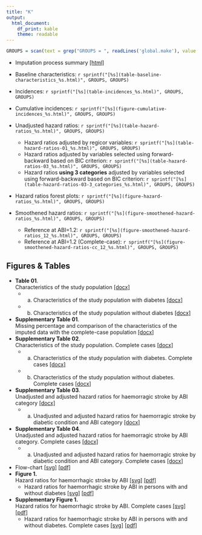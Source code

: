```yaml
---
title: "K"
output: 
  html_document: 
    df_print: kable
    theme: readable
---
```


```r
GROUPS = scan(text = grep("GROUPS = ", readLines('global.make'), value = TRUE), what = 'character')[-(1:2)]
```

* Imputation process summary [[html]](imputation-process.html)
* Baseline characteristics: `r sprintf("[%s](table-baseline-characteristics_%s.html)", GROUPS, GROUPS)`
* Incidences: `r sprintf("[%s](table-incidences_%s.html)", GROUPS, GROUPS)`
* Cumulative incidences: `r sprintf("[%s](figure-cumulative-incidences_%s.html)", GROUPS, GROUPS)`
* Unadjusted hazard ratios: `r sprintf("[%s](table-hazard-ratios_%s.html)", GROUPS, GROUPS)`
    * Hazard ratios adjusted by regicor variables: `r sprintf("[%s](table-hazard-ratios-01_%s.html)", GROUPS, GROUPS)`
    * Hazard ratios adjusted by variables selected using forward-backward based on BIC criterion: `r sprintf("[%s](table-hazard-ratios-03_%s.html)", GROUPS, GROUPS)`
    * Hazard ratios __using 3 categories__ adjusted by variables selected using forward-backward based on BIC criterion:  `r sprintf("[%s](table-hazard-ratios-03-3_categories_%s.html)", GROUPS, GROUPS)`
* Hazard ratios forest plots: `r sprintf("[%s](figure-hazard-ratios_%s.html)", GROUPS, GROUPS)`

* Smoothened hazard ratios: `r sprintf("[%s](figure-smoothened-hazard-ratios_%s.html)", GROUPS, GROUPS)`
    * Reference at ABI=1.2:  `r sprintf("[%s](figure-smoothened-hazard-ratios_12_%s.html)", GROUPS, GROUPS)`
    * Reference at ABI=1.2 (Complete-case):  `r sprintf("[%s](figure-smoothened-hazard-ratios-cc_12_%s.html)", GROUPS, GROUPS)`

## Figures & Tables


* __Table 01__. <br/>Characteristics of the study population [[docx]](table01.docx)
    * (a) Characteristics of the study population with diabetes [[docx]](table01a.docx)
    * (b) Characteristics of the study population without diabetes [[docx]](table01b.docx)
* __Supplementary Table 01__. <br/>Missing percentage and comparison of the characteristics of the imputed data with the complete-case population [[docx]](sup-table01.docx)
* __Supplementary Table 02__. <br/>Characteristics of the study population. Complete cases [[docx]](sup-table02.docx)
    * (a) Characteristics of the study population with diabetes. Complete cases [[docx]](sup-table02a.docx)
    * (b) Characteristics of the study population without diabetes. Complete cases [[docx]](sup-table02b.docx)
* __Supplementary Table 03__. <br/>Unadjusted and adjusted hazard ratios for haemorragic stroke by ABI category [[docx]](sup-table03.docx)
    * (a) Unadjusted and adjusted hazard ratios for haemorragic stroke by diabetic condition and ABI category [[docx]](sup-table03a.docx)
* __Supplementary Table 04__. <br/>Unadjusted and adjusted hazard ratios for haemorragic stroke by ABI category. Complete cases [[docx]](sup-table04.docx)
    * (a) Unadjusted and adjusted hazard ratios for haemorragic stroke by diabetic condition and ABI category. Complete cases [[docx]](sup-table04a.docx)


* Flow-chart [[svg]](flow-chart.svg) [[pdf]](flow-chart.pdf)
* __Figure 1.__ <br />Hazard ratios for haemorrhagic stroke by ABI [[svg]](figure01.svg) [[pdf]](figure01.pdf)
    * Hazard ratios for haemorrhagic stroke by ABI in persons with and without diabetes [[svg]](figure01a.svg) [[pdf]](figure01a.pdf)
* __Supplementary Figure 1.__ <br/>Hazard ratios for haemorrhagic stroke by ABI. Complete cases [[svg]](sup-figure01.svg) [[pdf]](sup-figure01.pdf)
    * Hazard ratios for haemorrhagic stroke by ABI in persons with and without diabetes. Complete cases [[svg]](sup-figure01a.svg) [[pdf]](sup-figure01a.pdf)


<!--
    * Hazard ratios adjusted by variables selected using forward-backward based on AIC criterion [[html]](table-hazard-ratios-02.html)

    * Hazard ratios __with people aged below 60__ adjusted by variables selected using forward-backward based on BIC criterion [[html]](table-hazard-ratios-03-age_lower_60.html)
    * Hazard ratios __with people aged below 75__ adjusted by variables selected using forward-backward based on BIC criterion [[html]](table-hazard-ratios-03-age_lower_75.html)
    * Hazard ratios __with non-smoking people__ adjusted by variables selected using forward-backward based on BIC criterion [[html]](table-hazard-ratios-03-non-smokers.html)
    * Hazard ratios __category for people with itb=0.9 modified__ adjusted by variables selected using forward-backward based on BIC criterion [[html]](table-hazard-ratios-03-0.9_category.html)
    * Hazard ratios __by cv-risk categories__ adjusted by variables selected using forward-backward based on BIC criterion:
         * 0 ≤ regicor ≤ 5: [[html]](table-hazard-ratios-03-regicor_0-5.html) 
         * 0 ≤ regicor ≤ 10: [[html]](table-hazard-ratios-03-regicor_0-10.html) 
         * 5 < regicor ≤ 10: [[html]](table-hazard-ratios-03-regicor_5-10.html)
         * 10 < regicor: [[html]](table-hazard-ratios-03-regicor_10p.html)
    * Hazard ratios forest plot [[html]](figure-hazard-ratios.html)
* Figures of smoothened hazard-ratios [[html]](smoothened-hazard-ratios.html)

* __Final Figures&Tables__:
    * Table 1. Descriptives [[docx]](table_01.docx)
    * Table 2. Incidences [[docx]](table_02.docx)
    * Figure 1. Flow chart [[svg]](flow-chart.svg) [[pdf]](flow-chart.pdf)
    * Figure 2. Adjusted hazard ratios [[svg]](figure02.svg) [[pdf]](figure02.pdf)
    * Table 1 (Supplementary). Descriptives [[docx]](table_01_sup.docx)
    * Table 2 (Supplementary). Descriptives (Complete-case) [[docx]](table_02_sup.docx)
    * Table 3 (Supplementary). Incidences (Complete-case) [[docx]](table_03_sup.docx)
    * Figure 1 (Supplementary). Hazard ratios (Complete-case) [[svg]](figure01_sup.svg) [[pdf]](figure01_sup.pdf)
    * Figure 2 (Supplementary). Unadjusted hazard ratios [[svg]](figure02_sup.svg) [[pdf]](figure02_sup.pdf)

* __Alternative Figures&Tables__:
    * Figure 2. Adjusted hazard ratios. Version 1: [[svg]](figure02_alt1.svg) [[pdf]](figure02_alt1.pdf) Version2:  [[svg]](figure02_alt2.svg) [[pdf]](figure02_alt2.pdf) 
-->
